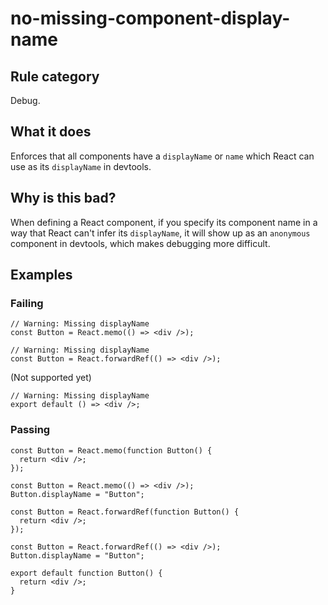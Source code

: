 # no-missing-component-display-name

## Rule category

Debug.

## What it does

Enforces that all components have a `displayName` or `name` which React can use as its `displayName` in devtools.

## Why is this bad?

When defining a React component, if you specify its component name in a way that React can't infer its `displayName`, it will show up as an `anonymous` component in devtools, which makes debugging more difficult.

## Examples

### Failing

```tsx {2}
// Warning: Missing displayName
const Button = React.memo(() => <div />);
```

```tsx {2}
// Warning: Missing displayName
const Button = React.forwardRef(() => <div />);
```

(Not supported yet)

```tsx {2}
// Warning: Missing displayName
export default () => <div />;
```

### Passing

```tsx
const Button = React.memo(function Button() {
  return <div />;
});
```

```tsx
const Button = React.memo(() => <div />);
Button.displayName = "Button";
```

```tsx
const Button = React.forwardRef(function Button() {
  return <div />;
});
```

```tsx
const Button = React.forwardRef(() => <div />);
Button.displayName = "Button";
```

```tsx
export default function Button() {
  return <div />;
}
```

